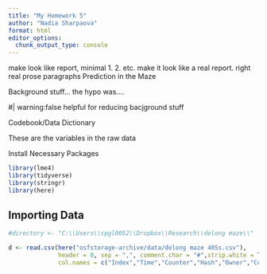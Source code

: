 ```yaml
---
title: "My Homework 5"
author: "Nadia Sharpaova"
format: html
editor_options: 
  chunk_output_type: console
---
```

make look like report, minimal 1. 2. etc. make it look like a real report. right real prose paragraphs
Prediction in the Maze

Background stuff... the hypo was....

#| warning:false
helpful for reducing bacjground stuff 

Codebook/Data Dictionary

These are the variables in the raw data
 
Install Necessary Packages
```r
library(lme4)
library(tidyverse)
library(stringr)
library(here)
```

## Importing Data

```r
#directory <- "C:\\Users\\cpgl0052\\Dropbox\\Research\\delong maze\\"

d <- read.csv(here("osfstorage-archive/data/delong maze 40Ss.csv"), 
              header = 0, sep = ",", comment.char = "#",strip.white = T,
              col.names = c("Index","Time","Counter","Hash","Owner","Controller","Item","Element","Type","Group","FieldName","Value","WordNum","Word","Alt","WordOn","CorrWord","RT","Sent","TotalTime","Question","Resp","Acc","RespRT"))




```

